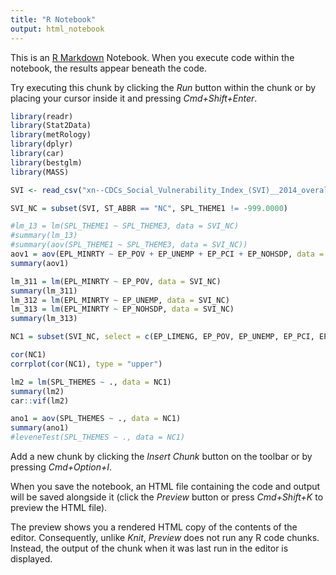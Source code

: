 ```yaml
---
title: "R Notebook"
output: html_notebook
---
```


This is an [R Markdown](http://rmarkdown.rstudio.com) Notebook. When you execute code within the notebook, the results appear beneath the code. 

Try executing this chunk by clicking the *Run* button within the chunk or by placing your cursor inside it and pressing *Cmd+Shift+Enter*. 

```r

library(readr)
library(Stat2Data)
library(metRology)
library(dplyr)
library(car)
library(bestglm)
library(MASS)

SVI <- read_csv("xn--CDCs_Social_Vulnerability_Index_(SVI)__2014_overall_SVI,_census_tract_level_-_Wake_County-7470duo.csv")

SVI_NC = subset(SVI, ST_ABBR == "NC", SPL_THEME1 != -999.0000)

#lm_13 = lm(SPL_THEME1 ~ SPL_THEME3, data = SVI_NC)
#summary(lm_13)
#summary(aov(SPL_THEME1 ~ SPL_THEME3, data = SVI_NC))
aov1 = aov(EPL_MINRTY ~ EP_POV + EP_UNEMP + EP_PCI + EP_NOHSDP, data = SVI_NC)
summary(aov1)

lm_311 = lm(EPL_MINRTY ~ EP_POV, data = SVI_NC)
summary(lm_311)
lm_312 = lm(EPL_MINRTY ~ EP_UNEMP, data = SVI_NC)
lm_313 = lm(EPL_MINRTY ~ EP_NOHSDP, data = SVI_NC)
summary(lm_313)
```



```r
NC1 = subset(SVI_NC, select = c(EP_LIMENG, EP_POV, EP_UNEMP, EP_PCI, EP_NOHSDP, EP_MINRTY, EP_MOBILE, EP_MUNIT, EP_CROWD, EP_NOVEH, EP_GROUPQ, EP_AGE65, EP_AGE17, EP_DISABL, EP_SNGPNT, SPL_THEME1, SPL_THEME2, SPL_THEME3, SPL_THEME4, SPL_THEMES))

cor(NC1)
corrplot(cor(NC1), type = "upper")

```


```r
lm2 = lm(SPL_THEMES ~ ., data = NC1)
summary(lm2)
car::vif(lm2)
```
```r
ano1 = aov(SPL_THEMES ~ ., data = NC1)
summary(ano1)
#leveneTest(SPL_THEMES ~ ., data = NC1)
```

Add a new chunk by clicking the *Insert Chunk* button on the toolbar or by pressing *Cmd+Option+I*.

When you save the notebook, an HTML file containing the code and output will be saved alongside it (click the *Preview* button or press *Cmd+Shift+K* to preview the HTML file). 

The preview shows you a rendered HTML copy of the contents of the editor. Consequently, unlike *Knit*, *Preview* does not run any R code chunks. Instead, the output of the chunk when it was last run in the editor is displayed.

